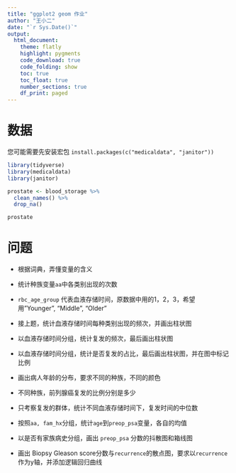 ```yaml
---
title: "ggplot2 geom 作业"
author: "王小二"
date: "`r Sys.Date()`"
output: 
  html_document:
    theme: flatly
    highlight: pygments
    code_download: true
    code_folding: show
    toc: true
    toc_float: true
    number_sections: true
    df_print: paged
---
```





# 数据

您可能需要先安装宏包 `install.packages(c("medicaldata", "janitor"))`

```r
library(tidyverse)
library(medicaldata)
library(janitor)  

prostate <- blood_storage %>%
  clean_names() %>% 
  drop_na()

prostate
```

# 问题

- 根据词典，弄懂变量的含义


- 统计种族变量`aa`中各类别出现的次数


- `rbc_age_group` 代表血液存储时间，原数据中用的1，2，3，希望用"Younger", "Middle", "Older"


- 接上题，统计血液存储时间每种类别出现的频次，并画出柱状图


- 以血液存储时间分组，统计复发的频次，最后画出柱状图


- 以血液存储时间分组，统计是否复发的占比，最后画出柱状图，并在图中标记比例


- 画出病人年龄的分布，要求不同的种族，不同的颜色


- 不同种族，前列腺癌复发的比例分别是多少


- 只考察复发的群体，统计不同血液存储时间下，复发时间的中位数


- 按照`aa, fam_hx`分组，统计`age`到`preop_psa`变量，各自的均值


- 以是否有家族病史分组，画出 `preop_psa` 分数的抖散图和箱线图


- 画出 Biopsy Gleason score分数与`recurrence`的散点图，要求以`recurrence`作为y轴，并添加逻辑回归曲线








